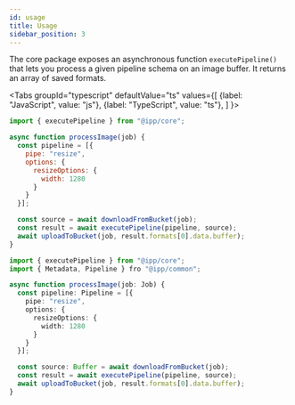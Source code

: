 ```yaml
---
id: usage
title: Usage
sidebar_position: 3
---
```



The core package exposes an asynchronous function `executePipeline()` that lets you process a
given pipeline schema on an image buffer. It returns an array of saved formats.

<Tabs
  groupId="typescript"
  defaultValue="ts"
  values={[
    {label: "JavaScript", value: "js"},
    {label: "TypeScript", value: "ts"},
  ]
}>
<TabItem value="js">

```js title="function.js"
import { executePipeline } from "@ipp/core";

async function processImage(job) {
  const pipeline = [{
    pipe: "resize",
    options: {
      resizeOptions: {
        width: 1280
      }
    }
  }];

  const source = await downloadFromBucket(job);
  const result = await executePipeline(pipeline, source);
  await uploadToBucket(job, result.formats[0].data.buffer);
}
```

</TabItem>
<TabItem value="ts">

```ts title="function.ts"
import { executePipeline } from "@ipp/core";
import { Metadata, Pipeline } fro "@ipp/common";

async function processImage(job: Job) {
  const pipeline: Pipeline = [{
    pipe: "resize",
    options: {
      resizeOptions: {
        width: 1280
      }
    }
  }];

  const source: Buffer = await downloadFromBucket(job);
  const result = await executePipeline(pipeline, source);
  await uploadToBucket(job, result.formats[0].data.buffer);
}
```

</TabItem>
</Tabs>
